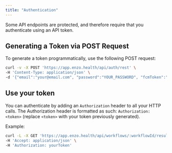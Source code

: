 ```yaml
---
title: "Authentication"
---
```


Some API endpoints are protected, and therefore require that you authenticate using an API token.

## Generating a Token via POST Request

To generate a token programmatically, use the following POST request:

```sh
curl -v -X POST 'https://app.enzo.health/api/auth/rest' \
-H 'Content-Type: application/json' \
-d '{"email":"your@email.com", "password":"YOUR_PASSWORD", "fcmToken":"FIREBASE_TOKEN", "appVersion":"0.0.1", "deviceType":"IOS"}'
```

## Use your token

You can authenticate by adding an `Authorization` header to all your HTTP calls. The Authorization header is formatted as such: `Authorization: <token>` (replace `<token>` with your token previously generated).

Example:

```sh
curl -L -X GET 'https://app.enzo.health/api/workflows/:workflowId/results' \
-H 'Accept: application/json' \
-H 'Authorization: yourToken'
```